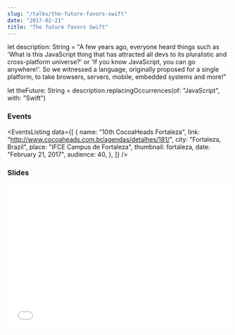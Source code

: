 ```yaml
---
slug: "/talks/the-future-favors-swift"
date: "2017-02-21"
title: "The future favors Swift"
---
```




let description: String = "A few years ago, everyone heard things such as 'What is this JavaScript thing that has attracted all devs to its pluralistic and cross-platform universe?' or 'If you know JavaScript, you can go anywhere!'. So we witnessed a language, originally proposed for a single platform, to take browsers, servers, mobile, embedded systems and more!"

let theFuture: String = description.replacingOccurrences(of: "JavaScript", with: "Swift")

### Events

<EventsListing
  data={[
    {
      name: "10th CocoaHeads Fortaleza",
      link: "http://www.cocoaheads.com.br/agendas/detalhes/181/",
      city: "Fortaleza, Brazil",
      place: "IFCE Campus de Fortaleza",
      thumbnail: fortaleza,
      date: "February 21, 2017",
      audience: 40,
    },
  ]}
/>

### Slides

<div style="left: 0; width: 100%; height: 0; position: relative; padding-bottom: 65.2103%;">
  <iframe
    src="//speakerdeck.com/player/ef260bbd657a440e905fbb7060399ddf"
    style="border: 0; top: 0; left: 0; width: 100%; height: 100%; position: absolute;"
    allowfullscreen
    scrolling="no"
  ></iframe>
</div>
